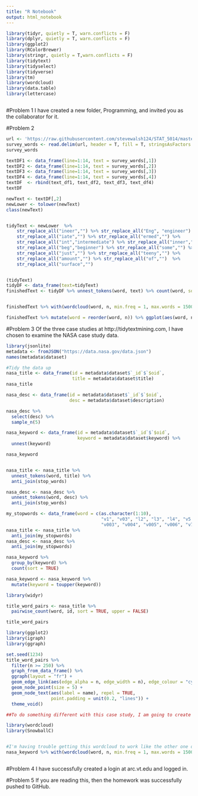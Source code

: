 ```yaml
---
title: "R Notebook"
output: html_notebook
---
```


```r

library(tidyr, quietly = T, warn.conflicts = F)
library(dplyr, quietly = T, warn.conflicts = F)
library(ggplot2)  
library(RColorBrewer)
library(stringr, quietly = T,warn.conflicts = F)
library(tidytext)
library(tidyselect)
library(tidyverse)
library(tm)
library(wordcloud)
library(data.table)
library(lettercase)



```


#Problem 1
I have created a new folder, Programming, and invited you as the collaborator for it.



#Problem 2
```r
url <- 'https://raw.githubusercontent.com/stevewalsh124/STAT_5014/master/08_text_mining_Rnotebooks_bash_sed_awk/survey_data.txt'
survey_words <- read.delim(url, header = T, fill = T, stringsAsFactors = F)
survey_words

textDF1 <- data_frame(line=1:14, text = survey_words[,1])
textDF2 <- data_frame(line=1:14, text = survey_words[,2])
textDF3 <- data_frame(line=1:14, text = survey_words[,3])
textDF4 <- data_frame(line=1:14, text = survey_words[,4])
textDF  <- rbind(text_df1, text_df2, text_df3, text_df4)
textDF

newText <- textDF[,2]
newLower <- tolower(newText)
class(newText)


tidyText <- newLower  %>% 
    str_replace_all("ineer","") %>% str_replace_all("Eng", "engineer") %>% 
    str_replace_all("iate","") %>% str_replace_all("ermed","") %>% 
    str_replace_all("int","intermediate") %>% str_replace_all("inner","") %>% 
    str_replace_all("beg","beginner") %>% str_replace_all("some","") %>% 
    str_replace_all("just","") %>% str_replace_all("teeny","") %>% 
    str_replace_all("amount","") %>% str_replace_all("of","")  %>% 
    str_replace_all("surface","")


(tidyText)
tidyDF <- data_frame(text=tidyText)
finishedText <- tidyDF %>% unnest_tokens(word, text) %>% count(word, sort = T)


finishedText %>% with(wordcloud(word, n, min.freq = 1, max.words = 1500, colors=brewer.pal(8, "Dark2")))

finishedText %>% mutate(word = reorder(word, n)) %>% ggplot(aes(word, n)) + geom_col() + xlab(NULL) + ylab("Frequencies") + coord_flip()


```



#Problem 3
Of the three case studies at http://tidytextmining.com, I have chosen to examine the NASA case study data.  

```r
library(jsonlite)
metadata <- fromJSON("https://data.nasa.gov/data.json")
names(metadata$dataset)

#Tidy the data up
nasa_title <- data_frame(id = metadata$dataset$`_id`$`$oid`, 
                         title = metadata$dataset$title)
nasa_title

nasa_desc <- data_frame(id = metadata$dataset$`_id`$`$oid`, 
                        desc = metadata$dataset$description)

nasa_desc %>% 
  select(desc) %>% 
  sample_n(5)

nasa_keyword <- data_frame(id = metadata$dataset$`_id`$`$oid`, 
                           keyword = metadata$dataset$keyword) %>%
  unnest(keyword)

nasa_keyword


nasa_title <- nasa_title %>% 
  unnest_tokens(word, title) %>% 
  anti_join(stop_words)

nasa_desc <- nasa_desc %>% 
  unnest_tokens(word, desc) %>% 
  anti_join(stop_words)

my_stopwords <- data_frame(word = c(as.character(1:10), 
                                    "v1", "v03", "l2", "l3", "l4", "v5.2.0", 
                                    "v003", "v004", "v005", "v006", "v7"))
nasa_title <- nasa_title %>% 
  anti_join(my_stopwords)
nasa_desc <- nasa_desc %>% 
  anti_join(my_stopwords)

nasa_keyword %>% 
  group_by(keyword) %>% 
  count(sort = TRUE)

nasa_keyword <- nasa_keyword %>% 
  mutate(keyword = toupper(keyword))

library(widyr)

title_word_pairs <- nasa_title %>% 
  pairwise_count(word, id, sort = TRUE, upper = FALSE)

title_word_pairs

library(ggplot2)
library(igraph)
library(ggraph)

set.seed(1234)
title_word_pairs %>%
  filter(n >= 250) %>%
  graph_from_data_frame() %>%
  ggraph(layout = "fr") +
  geom_edge_link(aes(edge_alpha = n, edge_width = n), edge_colour = "cyan4") +
  geom_node_point(size = 5) +
  geom_node_text(aes(label = name), repel = TRUE, 
                 point.padding = unit(0.2, "lines")) +
  theme_void()

##To do something different with this case study, I am going to create a word cloud to examine how often words are used

library(wordcloud)
library(SnowballC)


#I'm having trouble getting this wordcloud to work like the other one did
nasa_keyword %>% with(wordcloud(word, n, min.freq = 1, max.words = 1500, colors=brewer.pal(8, "Dark2")))



```



#Problem 4
I have successfully created a login at arc.vt.edu and logged in. 



#Problem 5
If you are reading this, then the homework was successfully pushed to GitHub.




